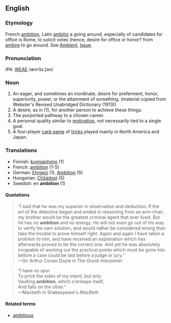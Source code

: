 ==English==
===Etymology===
French [[ambition]], Latin [[ambitio]] a going around, especially of candidates for office is Rome, to solicit votes (hence, desire for office or honor? from [[ambire]] to go around.  See [[Ambient]], [[Issue]].

===Pronunciation===
IPA: [[WEAE]] /æmˈbɪ.ʃən/

===Noun===
#An eager, and sometimes an inordinate, desire for preferment, honor, superiority, power, or the attainment of something. (material copied from Webster's Revised Unabridged Dictionary (1913))
#A desire, as in (1), for another person to achieve these things.
#The purported pathway to a chosen career.
#A personal quality similar to [[motivation]], not necessarily tied to a single goal. 
#A four-player [[card game]] of [[tricks]] played mainly in North America and Japan. 

===Translations===
*Finnish: [[kunnianhimo]] (1)
*French: [[ambition]] (1-5)
*German: [[Ehrgeiz]] (1), [[Ambition]] (5)
*Hungarian: [[Ctižádost]] (5)
*Swedish: en '''ambition''' (1)
====Quotations====
<blockquote>
&ldquo;I said that he was my superior in observation and
deduction.  If the art of the detective began and
ended in reasoning from an arm-chair, my brother would
be the greatest criminal agent that ever lived.  But
he has no '''ambition''' and no energy.  He will not even go
out of his way to verify his own solution, and would
rather be considered wrong than take the trouble to
prove himself right.  Again and again I have taken a
problem to him, and have received an explanation which
has afterwards proved to be the correct one.  And yet
he was absolutely incapable of working out the
practical points which must be gone into before a case
could be laid before a judge or jury.&rdquo;
<BR>&mdash;Sir Arthur Conan Doyle in ''The Greek Interpreter''
</blockquote>

<blockquote>
&ldquo;I have no spur<BR>
To prick the sides of my intent, but only<BR>
Vaulting '''ambition''', which o'erleaps itself,<BR>
And falls on the other.&rdquo;
<BR>&mdash;Macbeth in Shakespeare's ''MacBeth''
</blockquote>

====Related terms====
*[[ambitious]]